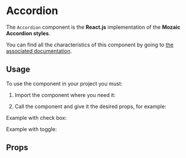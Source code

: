 
<Meta title="Components/Accordion" component={Accordion} argTypes={argTypes} />

# Accordion

The `Accordion` component is the **React.js** implementation of the **Mozaic Accordion styles**.

You can find all the characteristics of this component by going to [the associated documentation](https://mozaic.adeo.cloud/Components/Accordion/).

## Usage

To use the component in your project you must:

1. Import the component where you need it:

<Source language="javascript" code="import { Accordion } from '@mozaic-ds/react';" />

2. Call the component and give it the desired props, for example:

<Canvas withSource="open">
    <Story story={Controls} />
</Canvas>

Example with check box:

<Canvas withSource="open">
    <Story story={WithCheckBox} />
</Canvas>

Example with toggle:

<Canvas withSource="open">
    <Story story={WithToggle} />
</Canvas>

## Props

<ArgsTable of={Accordion} />
